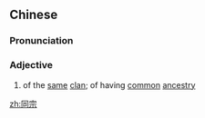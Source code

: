 ==Chinese==
{{zh-forms}}

===Pronunciation===
{{zh-pron
|m=tóngzōng
|c=tung4 zung1
|mn=tông-chong
|cat=a
}}

===Adjective===
{{zh-adj}}

# of the [[same]] [[clan]]; of having [[common]] [[ancestry]]

[[zh:同宗]]